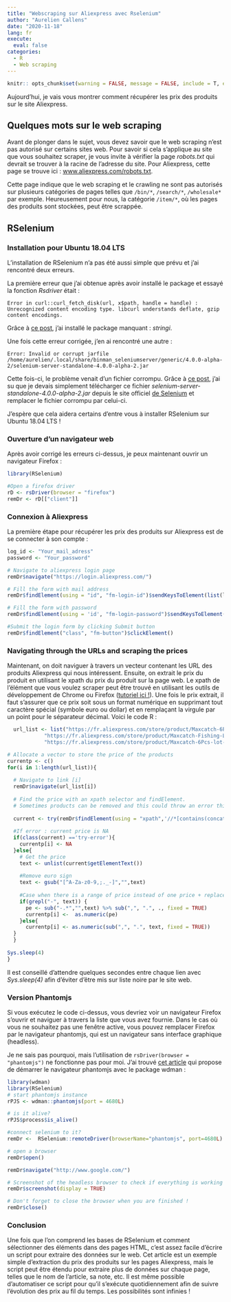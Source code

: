 ```yaml
---
title: "Webscraping sur Aliexpress avec Rselenium"
author: "Aurelien Callens"
date: "2020-11-18"
lang: fr
execute:
  eval: false
categories:
  - R
  - Web scraping
---
```


```r
knitr:: opts_chunk$set(warning = FALSE, message = FALSE, include = T, eval = F)
```

  
Aujourd'hui, je vais vous montrer comment récupérer les prix des produits sur le site Aliexpress.

## Quelques mots sur le web scraping

Avant de plonger dans le sujet, vous devez savoir que le web scraping n'est pas autorisé sur certains sites web. Pour savoir si cela s'applique au site que vous souhaitez scraper, je vous invite à vérifier la page *robots.txt* qui devrait se trouver à la racine de l'adresse du site. Pour Aliexpress, cette page se trouve ici : [www.aliexpress.com/robots.txt](https://www.aliexpress.com/robots.txt).

Cette page indique que le web scraping et le crawling ne sont pas autorisés sur plusieurs catégories de pages telles que `/bin/*`, `/search/*`, `/wholesale*` par exemple. Heureusement pour nous, la catégorie `/item/*`, où les pages des produits sont stockées, peut être scrappée.

## RSelenium

### Installation pour Ubuntu 18.04 LTS

L'installation de RSelenium n'a pas été aussi simple que prévu et j'ai rencontré deux erreurs.

La première erreur que j'ai obtenue après avoir installé le package et essayé la fonction *Rsdriver* était :


```
Error in curl::curl_fetch_disk(url, x$path, handle = handle) :
Unrecognized content encoding type. libcurl understands deflate, gzip content encodings.
```

Grâce à <a href="https://github.com/ropensci/RSelenium/issues/186" target="_blank">ce post</a>, j'ai installé le package manquant : *stringi*.

Une fois cette erreur corrigée, j'en ai rencontré une autre :


```
Error: Invalid or corrupt jarfile /home/aurelien/.local/share/binman_seleniumserver/generic/4.0.0-alpha-2/selenium-server-standalone-4.0.0-alpha-2.jar
```

Cette fois-ci, le problème venait d'un fichier corrompu. Grâce à <a href="https://stackoverflow.com/questions/20680229/invalid-or-corrupt-jarfile-usr-local-bin-selenium-server-standalone-2-38-0-jar" target="_blank">ce post</a>, j'ai su que je devais simplement télécharger ce fichier *selenium-server-standalone-4.0.0-alpha-2.jar* depuis le site officiel <a href="https://selenium-release.storage.googleapis.com/index.html?path=4.0/" target="_blank">de Selenium</a> et remplacer le fichier corrompu par celui-ci.

J'espère que cela aidera certains d'entre vous à installer RSelenium sur Ubuntu 18.04 LTS !

### Ouverture d'un navigateur web

Après avoir corrigé les erreurs ci-dessus, je peux maintenant ouvrir un navigateur Firefox :


```r
library(RSelenium)

#Open a firefox driver
rD <- rsDriver(browser = "firefox") 
remDr <- rD[["client"]]

```


### Connexion à Aliexpress

La première étape pour récupérer les prix des produits sur Aliexpress est de se connecter à son compte :
 
```r
log_id <- "Your_mail_adress"
password <- "Your_password"

# Navigate to aliexpress login page 
remDr$navigate("https://login.aliexpress.com/")

# Fill the form with mail address
remDr$findElement(using = "id", "fm-login-id")$sendKeysToElement(list(log_id))

# Fill the form with password
remDr$findElement(using = 'id', "fm-login-password")$sendKeysToElement(list(password))

#Submit the login form by clicking Submit button
remDr$findElement("class", "fm-button")$clickElement()
```


### Navigating through the URLs and scraping the prices

Maintenant, on doit naviguer à travers un vecteur contenant les URL des produits Aliexpress qui nous intéressent. Ensuite, on extrait le prix du produit en utilisant le xpath du prix du produit sur la page web. Le xpath de l'élément que vous voulez scraper peut être trouvé en utilisant les outils de développement de Chrome ou Firefox ([tutoriel ici !](https://www.scrapingbee.com/blog/practical-xpath-for-web-scraping/)). Une fois le prix extrait, il faut s'assurer que ce prix soit sous un format numérique en supprimant tout caractère spécial (symbole euro ou dollar) et en remplaçant la virgule par un point pour le séparateur décimal. Voici le code R :


```r
  url_list <- list("https://fr.aliexpress.com/store/product/Maxcatch-6Pcs-lot-Craws-Soft-Fishing-Lures-110mm-11-5g-Artificial-Bait-Soft-Bait-Craws-Lures/406467_32419930548.html?spm=a2g0w.12010612.0.0.5deb64f7836LnZ",
            "https://fr.aliexpress.com/store/product/Maxcatch-Fishing-Lure-5Pcs-Lot-155mm-7-4g-3-colors-Swimbait-Artificial-Lizard-Soft-Fishing-Lures/406467_32613648610.html?spm=a2g0w.12010612.0.0.5deb64f7836LnZ",
            "https://fr.aliexpress.com/store/product/Maxcatch-6Pcs-lot-Soft-Fishing-Lures-Minnow-Biat-95mm-6g-Jerkbait-Soft-Bait/406467_32419066106.html?spm=a2g0w.12010612.0.0.25fe5872CBqy0m") 

# Allocate a vector to store the price of the products 
currentp <- c()
for(i in 1:length(url_list)){
  
  # Navigate to link [i]
  remDr$navigate(url_list[i])
  
  # Find the price with an xpath selector and findElement.  
  # Sometimes products can be removed and this could throw an error this is why we are using 'try' to handle the potential errors
  
  current <- try(remDr$findElement(using = "xpath",'//*[contains(concat( " ", @class, " " ), concat( " ", "product-price-value", " " ))]'), silent = T)
  
  #If error : current price is NA 
  if(class(current) =='try-error'){
    currentp[i] <- NA
  }else{
    # Get the price 
    text <- unlist(current$getElementText())
    
    #Remove euro sign
    text <- gsub("[^A-Za-z0-9,;._-]","",text)
    
    #Case when there is a range of price instead of one price + replace comma by point
    if(grepl("-", text)) {  
      pe <- sub("-.*","",text) %>% sub(",", ".", ., fixed = TRUE)
      currentp[i] <-  as.numeric(pe)
    }else{
      currentp[i] <- as.numeric(sub(",", ".", text, fixed = TRUE))
  }
  }
  
Sys.sleep(4)
}
```

Il est conseillé d'attendre quelques secondes entre chaque lien avec *Sys.sleep(4)* afin d'éviter d'être mis sur liste noire par le site web.

### Version Phantomjs

Si vous exécutez le code ci-dessus, vous devriez voir un navigateur Firefox s'ouvrir et naviguer à travers la liste que vous avez fournie. Dans le cas où vous ne souhaitez pas une fenêtre active, vous pouvez remplacer Firefox par le navigateur phantomjs, qui est un navigateur sans interface graphique (headless).

Je ne sais pas pourquoi, mais l'utilisation de `rsDriver(browser = "phantomjs")` ne fonctionne pas pour moi. J'ai trouvé <a href="https://cbelanger.netlify.app/post/web-scraping-in-r-selenium-firefox-and-phantomjs/" target="_blank">cet article</a> qui propose de démarrer le navigateur phantomjs avec le package wdman :


```r
library(wdman)
library(RSelenium)
# start phantomjs instance
rPJS <- wdman::phantomjs(port = 4680L)

# is it alive?
rPJS$process$is_alive()

#connect selenium to it?
remDr <-  RSelenium::remoteDriver(browserName="phantomjs", port=4680L)

# open a browser
remDr$open()

remDr$navigate("http://www.google.com/")

# Screenshot of the headless browser to check if everything is working
remDr$screenshot(display = TRUE)

# Don't forget to close the browser when you are finished ! 
remDr$close()
```


### Conclusion

Une fois que l'on comprend les bases de RSelenium et comment sélectionner des éléments dans des pages HTML, c'est assez facile d'écrire un script pour extraire des données sur le web. Cet article est un exemple simple d'extraction du prix des produits sur les pages Aliexpress, mais le script peut être étendu pour extraire plus de données sur chaque page, telles que le nom de l'article, sa note, etc. Il est même possible d'automatiser ce script pour qu'il s'exécute quotidiennement afin de suivre l'évolution des prix au fil du temps. Les possibilités sont infinies !




